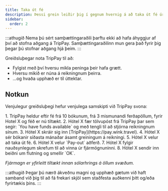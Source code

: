 ```yaml
---
title: Taka út fé
description: Þessi grein leiðir þig í gegnum hvernig á að taka út fé úr TripPay.
sidebar:
  order: 2
---
```


:::athugið
Nema þú sért samþættingaraðili þarftu ekki að hafa áhyggjur af því að stofna aðgang á TripPay. Samþættingaraðilinn mun gera það fyrir þig þegar þú stofnar aðgang hjá þeim.
:::

Greiðsluþegar nota TripPay til að:

* Fylgist með því hversu mikla peninga þeir hafa grætt.
* Hversu mikið er núna á reikningnum þeirra.
* ...og hvaða upphæð er til úttektar.

## Notkun

Venjulegur greiðsluþegi hefur venjulega samskipti við TripPay svona:

<Steps>
  1. TripPay heldur eftir fé frá 10 bókunum, frá 3 mismunandi ferðapöllum, fyrir Hotel X og féð er nú tiltækt.
  2. Hótel X fær tölvupóst frá TripPay þar sem segir: `You have funds available` og með tengli til að stjórna reikningnum sínum.
  3. Hótel X skráir sig inn [TripPay](https://pay.wink.travel).
  4. Hótel X sér bókanir síðasta mánaðar ásamt greiningum á reikningi.
  5. Hótel X velur að taka út fé.
  6. Hótel X velur `Pay-out` aðferð.
  7. Hótel X fylgir nauðsynlegum skrefum til að vinna úr fjármögnuninni.
  8. Hótel X sendir inn beiðni um flutning og smellir `OK`.
</Steps>


*Fjármagn er yfirleitt tiltækt innan sólarhrings á öllum svæðum.*

:::athugið
Þegar þú nærð ákveðnu magni og upphæð gætum við haft samband við þig til að fá frekari skjöl sem staðfesta auðkenni þitt og/eða fyrirtækis þíns.
:::

